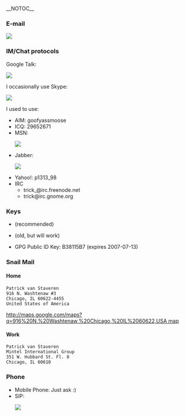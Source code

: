 __NOTOC__
===E-mail===
<html><img src="/util/textimage.php?text=trick.fancy-a.vanstaveren.us&size=10"></html>

===IM/Chat protocols===

Google Talk: <html><img src="/util/textimage.php?text=trickv.fancy-a.gmail.com&size=10"></html>

I occasionally use Skype: <html><img src="/util/textimage.php?text=patrick.van.staveren&size=10"></html>

I used to use:
* AIM: goofyassmoose
* ICQ: 29652671
* MSN: <html><img src="/util/textimage.php?text=p_vanstaveren.fancy-a.hotmail.com&size=10"></html>
* Jabber: <html><img src="/util/textimage.php?text=goofyassmoose.fancy-a.jabber.org&size=10"></html>
* Yahoo!: p1313_98
* IRC
** trick_@irc.freenode.net
** trick@irc.gnome.org

===Keys===
* {{file|Id_rsa.pub|SSH RSAv2 Public Key}} (recommended)
* {{file|Id_dsa.pub|SSH DSA Public Key}} (old, but will work)
* GPG Public ID Key: B38115B7 (expires 2007-07-13)

===Snail Mail===
====Home====

 Patrick van Staveren
 916 N. Washtenaw #3
 Chicago, IL 60622-4455
 United States of America
[[http://maps.google.com/maps?q=916%20N.%20Washtenaw,%20Chicago,%20IL%2060622,USA map]]

====Work====
 Patrick van Staveren
 Mintel International Group
 351 W. Hubbard St. Fl. 8
 Chicago, IL 60610

===Phone===
* Mobile Phone: Just ask :)
* SIP: <html><img src="/util/textimage.php?text=trickv.fancy-a.ekiga.net&size=10"></html>